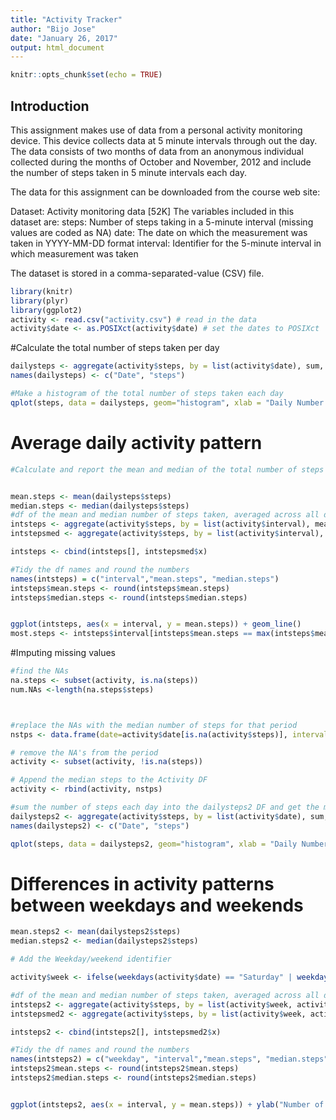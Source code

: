 ```yaml
---
title: "Activity Tracker"
author: "Bijo Jose"
date: "January 26, 2017"
output: html_document
---
```


```r

knitr::opts_chunk$set(echo = TRUE)
```

## Introduction
This assignment makes use of data from a personal activity monitoring device. This device collects data at 5 minute intervals through out the day. The data consists of two months of data from an anonymous individual collected during the months of October and November, 2012 and include the number of steps taken in 5 minute intervals each day.

The data for this assignment can be downloaded from the course web site:

Dataset: Activity monitoring data [52K] 
 The variables included in this dataset are:
steps: Number of steps taking in a 5-minute interval (missing values are coded as NA)
date: The date on which the measurement was taken in YYYY-MM-DD format
interval: Identifier for the 5-minute interval in which measurement was taken

The dataset is stored in a comma-separated-value (CSV) file.


```r
library(knitr)
library(plyr)
library(ggplot2)
activity <- read.csv("activity.csv") # read in the data
activity$date <- as.POSIXct(activity$date) # set the dates to POSIXct
```
#Calculate the total number of steps taken per day
```r

dailysteps <- aggregate(activity$steps, by = list(activity$date), sum, na.rm=TRUE) 
names(dailysteps) <- c("Date", "steps")

#Make a histogram of the total number of steps taken each day
qplot(steps, data = dailysteps, geom="histogram", xlab = "Daily Number of Steps", binwidth = 300)

```

# Average daily activity pattern
```r

#Calculate and report the mean and median of the total number of steps taken per day


mean.steps <- mean(dailysteps$steps) 
median.steps <- median(dailysteps$steps)
#df of the mean and median number of steps taken, averaged across all days (y-axis)
intsteps <- aggregate(activity$steps, by = list(activity$interval), mean, na.rm=TRUE)
intstepsmed <- aggregate(activity$steps, by = list(activity$interval), median, na.rm=TRUE)

intsteps <- cbind(intsteps[], intstepsmed$x)

#Tidy the df names and round the numbers
names(intsteps) = c("interval","mean.steps", "median.steps")
intsteps$mean.steps <- round(intsteps$mean.steps)
intsteps$median.steps <- round(intsteps$median.steps)


ggplot(intsteps, aes(x = interval, y = mean.steps)) + geom_line()
most.steps <- intsteps$interval[intsteps$mean.steps == max(intsteps$mean.steps)]

```
#Imputing missing values

```r

#find the NAs
na.steps <- subset(activity, is.na(steps))
num.NAs <-length(na.steps$steps)



#replace the NAs with the median number of steps for that period
nstps <- data.frame(date=activity$date[is.na(activity$steps)], interval = activity$interval[is.na(activity$steps)], steps=intsteps[match(intsteps$interval, activity$interval[is.na(activity$steps)]),3])

# remove the NA's from the period
activity <- subset(activity, !is.na(steps))

# Append the median steps to the Activity DF
activity <- rbind(activity, nstps)

#sum the number of steps each day into the dailysteps2 DF and get the mean and median 
dailysteps2 <- aggregate(activity$steps, by = list(activity$date), sum, na.rm=TRUE)
names(dailysteps2) <- c("Date", "steps")

qplot(steps, data = dailysteps2, geom="histogram", xlab = "Daily Number of Steps", binwidth = 300)

```

# Differences in activity patterns between weekdays and weekends

```r
mean.steps2 <- mean(dailysteps2$steps) 
median.steps2 <- median(dailysteps2$steps)

# Add the Weekday/weekend identifier

activity$week <- ifelse(weekdays(activity$date) == "Saturday" | weekdays(activity$date) == "Sunday" ,"weekend","weekday")

#df of the mean and median number of steps taken, averaged across all days (y-axis)
intsteps2 <- aggregate(activity$steps, by = list(activity$week, activity$interval), mean, na.rm=TRUE)
intstepsmed2 <- aggregate(activity$steps, by = list(activity$week, activity$interval), median, na.rm=TRUE)

intsteps2 <- cbind(intsteps2[], intstepsmed2$x)

#Tidy the df names and round the numbers
names(intsteps2) = c("weekday", "interval","mean.steps", "median.steps")
intsteps2$mean.steps <- round(intsteps2$mean.steps)
intsteps2$median.steps <- round(intsteps2$median.steps)


ggplot(intsteps2, aes(x = interval, y = mean.steps)) + ylab("Number of Steps") + geom_line() + facet_grid(weekday~.)



```


